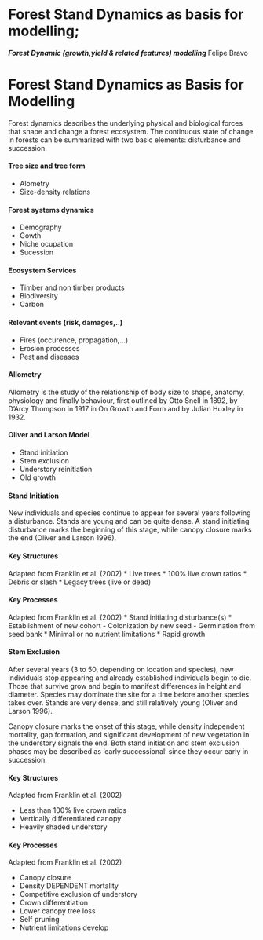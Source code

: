 Forest Stand Dynamics as basis for modelling; 
============================================================
***Forest Dynamic (growth,yield & related features) modelling ***
Felipe Bravo

Forest Stand Dynamics as Basis for Modelling
===================================================

Forest dynamics describes the underlying physical and biological forces that shape and change a forest ecosystem. 
The continuous state of change in forests can be summarized with two basic elements: disturbance and succession.

#### Tree size and tree form
* Alometry
* Size-density relations


#### Forest systems dynamics
* Demography
* Gowth
* Niche ocupation
* Sucession



#### Ecosystem Services
* Timber and non timber products
* Biodiversity
* Carbon


#### Relevant events (risk, damages,..)
* Fires (occurence, propagation,...)
* Erosion processes
* Pest and diseases

#### Allometry
Allometry is the study of the relationship of body size to shape, anatomy, physiology and finally behaviour, first outlined by Otto Snell in
 1892, by D'Arcy Thompson in 1917 in On Growth and Form and by Julian Huxley in 1932.

#### Oliver and Larson Model
* Stand initiation
* Stem exclusion
* Understory reinitiation
* Old growth

#### Stand Initiation
New individuals and species continue to appear for several years following a disturbance. 
Stands are young and can be quite dense. A stand initiating disturbance marks the beginning of this 
stage, while canopy closure marks the end (Oliver and Larson 1996).

#### Key Structures
Adapted from Franklin et al. (2002)
* Live trees
* 100% live crown ratios
* Debris or slash
* Legacy trees (live or dead)

#### Key Processes
Adapted from Franklin et al. (2002)
* Stand initiating disturbance(s)
* Establishment of new cohort 
 - Colonization by new seed
 - Germination from seed bank
* Minimal or no nutrient limitations
* Rapid growth


#### Stem Exclusion
After several years (3 to 50, depending on location and species), new individuals stop 
appearing and already established individuals begin to die. Those that survive grow and
begin to manifest differences in height and diameter. Species may dominate the site for 
a time before another species takes over. Stands are very dense, and still relatively 
young (Oliver and Larson 1996). 

Canopy closure marks the onset of this stage, while density independent mortality, gap formation, and significant development of new vegetation in the 
understory signals the end. Both stand initiation and stem exclusion phases may be described
as ‘early successional’ since they occur early in succession.

#### Key Structures
Adapted from Franklin et al. (2002)

* Less than 100% live crown ratios
* Vertically differentiated canopy
* Heavily shaded understory

#### Key Processes
Adapted from Franklin et al. (2002)

* Canopy closure
* Density DEPENDENT mortality
* Competitive exclusion of understory
* Crown differentiation
* Lower canopy tree loss
* Self pruning
* Nutrient limitations develop




